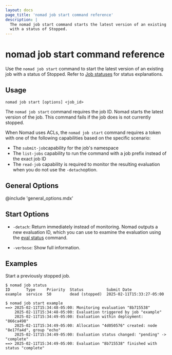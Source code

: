 ```yaml
---
layout: docs
page_title: 'nomad job start command reference'
description: |
  The nomad job start command starts the latest version of an existing job
  with a status of Stopped.
---
```


# nomad job start command reference

Use the `nomad job start` command to start the latest version of an existing job
with a status of Stopped. Refer to [Job statuses] for status explanations.

## Usage

```shell-session
nomad job start [options] <job_id>
```

The `nomad job start` command requires the job ID. Nomad starts the latest
version of the job. This command fails if the job does is not currently stopped.

When Nomad uses ACLs, the `nomad job start` command requires a token with one of
the following capabilities based on the specific scenario:

- The `submit-job`capability for the job's namespace
- The `list-jobs` capability to run the command with a job prefix instead of the
  exact job ID
- The `read-job` capability is required to monitor the resulting evaluation when
  you do not use the `-detach`option.

## General Options

@include 'general_options.mdx'

## Start Options

- `-detach`: Return immediately instead of monitoring. Nomad outputs a new
  evaluation ID, which you can use to examine the evaluation using the
  [eval status] command.

- `-verbose`: Show full information.

## Examples

Start a previously stopped job.

```shell-session
$ nomad job status
ID       Type     Priority  Status          Submit Date
example  service  50        dead (stopped)  2025-02-11T15:33:27-05:00

$ nomad job start example
==> 2025-02-11T15:34:48-05:00: Monitoring evaluation "8b715538"
    2025-02-11T15:34:48-05:00: Evaluation triggered by job "example"
    2025-02-11T15:34:49-05:00: Evaluation within deployment: "866ca498"
    2025-02-11T15:34:49-05:00: Allocation "4d050576" created: node "8e17fa4d", group "echo"
    2025-02-11T15:34:49-05:00: Evaluation status changed: "pending" -> "complete"
==> 2025-02-11T15:34:49-05:00: Evaluation "8b715538" finished with status "complete"
```

[eval status]: /nomad/docs/commands/eval/status
[run]: /nomad/docs/commands/job/run
[Job statuses]: /nomad/docs/concepts/job#job-statuses
